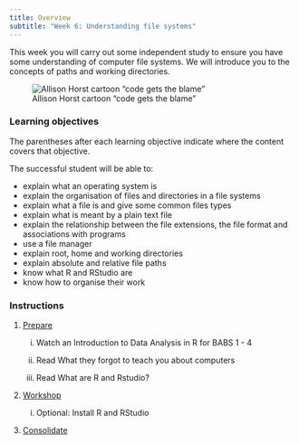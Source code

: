 ```yaml
---
title: Overview
subtitle: "Week 6: Understanding file systems"
---
```


This week you will carry out some independent study to ensure you have some understanding of computer file systems. We will introduce you to the concepts of paths and working directories.

![Allison Horst cartoon "code gets the blame"](images/code_gets_the_blame.jpg){fig-alt="A charactered has slipped on a banana skin and is blaming the code character but the real culprits, holding bananas, are mismanaged files, navigating your computing and typos"}

### Learning objectives

The parentheses after each learning objective indicate where the content covers that objective.

The successful student will be able to:

-   explain what an operating system is
-   explain the organisation of files and directories in a file systems 
-   explain what a file is and give some common files types 
-   explain what is meant by a plain text file
-   explain the relationship between the file extensions, the file format and associations with programs
-   use a file manager
-   explain root, home and working directories
-   explain absolute and relative file paths
-   know what R and RStudio are
-   know how to organise their work


### Instructions

1.  [Prepare](study_before_workshop.qmd)

    i.  Watch an Introduction to Data Analysis in R for BABS 1 - 4

    ii. Read What they forgot to teach you about computers

    iii. Read What are R and Rstudio?

2.  [Workshop](workshop.qmd)

    i.  Optional: Install R and RStudio

3.  [Consolidate](study_after_workshop.qmd)


